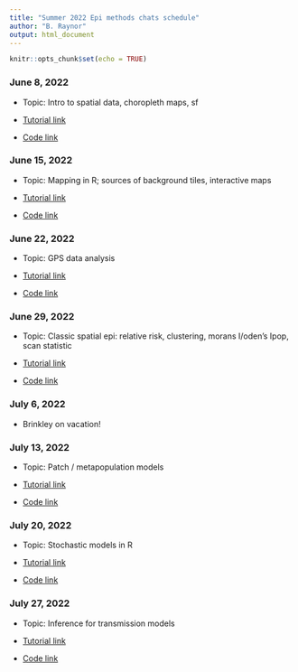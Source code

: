 ```yaml
---
title: "Summer 2022 Epi methods chats schedule"
author: "B. Raynor"
output: html_document
---
```


```r
knitr::opts_chunk$set(echo = TRUE)
```

### June 8, 2022  

+ Topic: Intro to spatial data, choropleth maps, sf

+ [Tutorial link](https://rpubs.com/bhraynor/Tutorial1_ChoroplethMaps)

+ [Code link](https://github.com/bhraynor/epi_tutorial_library/tree/main/Spatial)

### June 15, 2022  

+ Topic: Mapping in R; sources of background tiles, interactive maps

+ [Tutorial link](https://rpubs.com/bhraynor/mapping)

+ [Code link](https://github.com/bhraynor/epi_tutorial_library/blob/main/Spatial/02_Mapping.Rmd)

### June 22, 2022
  
+ Topic: GPS data analysis  

+ [Tutorial link](https://rpubs.com/bhraynor/Tutorial3_GPStracking)

+ [Code link](https://github.com/bhraynor/epi_tutorial_library/blob/main/Spatial/03_GPStracking.Rmd)

### June 29, 2022  

+ Topic: Classic spatial epi: relative risk, clustering, morans I/oden's Ipop, scan statistic  


+ [Tutorial link](https://rpubs.com/bhraynor/SpatialEpi)

+ [Code link](https://github.com/bhraynor/epi_tutorial_library/blob/main/Spatial/04_SpatialClustering.Rmd)

### July 6, 2022

+ Brinkley on vacation! 

### July 13, 2022  

+ Topic: Patch / metapopulation models

+ [Tutorial link](https://rpubs.com/bhraynor/MetapopulationModel)

+ [Code link](https://github.com/bhraynor/epi_tutorial_library/blob/main/TransmissionModels/05_MetapopulationModel.Rmd)

### July 20, 2022

+ Topic: Stochastic models in R

+ [Tutorial link]()

+ [Code link]()

### July 27, 2022

+ Topic: Inference for transmission models

+ [Tutorial link]()

+ [Code link]()